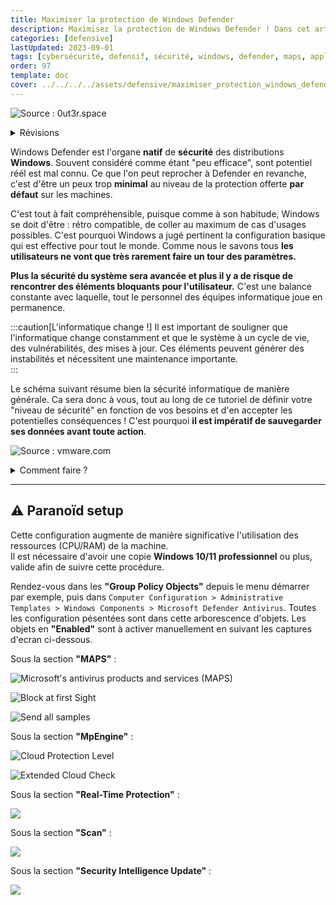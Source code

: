 ```yaml
---
title: Maximiser la protection de Windows Defender
description: Maximisez la protection de Windows Defender ! Dans cet article nous verrons la configuration que j'utilise pour augmenter les capacitiés de windows defender et ses différents modules.
categories: [defensive]
lastUpdated: 2023-09-01
tags: [cybersécurité, defensif, sécurité, windows, defender, maps, application, guard]
order: 97
template: doc
cover: ../../../../assets/defensive/maximiser_protection_windows_defender/defender.webp
---
```



![Source : 0ut3r.space](../../../../assets/defensive/maximiser_protection_windows_defender/defender.webp)

<details>
<summary>Révisions</summary>
Auteur | Date | Changes
--- | --- | ---
contactit.fr | 01/09/2023 | Initial push
</details>

Windows Defender est l'organe **natif** de **sécurité** des distributions **Windows**. Souvent considéré comme étant "peu efficace", sont potentiel réél est mal connu. Ce que l'on peut reprocher à Defender en revanche, c'est d'être un peux trop **minimal** au niveau de la protection offerte **par défaut** sur les machines.  

C'est tout à fait compréhensible, puisque comme à son habitude, Windows se doit d'être : rétro compatible, de coller au maximum de cas d'usages possibles. C'est pourquoi Windows a jugé pertinent la configuration basique qui est effective pour tout le monde. Comme nous le savons tous **les utilisateurs ne vont que très rarement faire un tour des paramètres.**  

**Plus la sécurité du système sera avancée et plus il y a de risque de rencontrer des éléments bloquants pour l'utilisateur.** C'est une balance constante avec laquelle, tout le personnel des équipes informatique joue en permanence.  

:::caution[L'informatique change !]
Il est important de souligner que l'informatique change constamment et que le système à un cycle de vie, des vulnérabilités, des mises à jour. Ces éléments peuvent générer des instabilités et nécessitent une maintenance importante.    
::: 

Le schéma suivant résume bien la sécurité informatique de manière générale. Ca sera donc à vous, tout au long de ce tutoriel de définir votre "niveau de sécurité" en fonction de vos besoins et d'en accepter les potentielles conséquences ! C'est pourquoi **il est impératif de sauvegarder ses données avant toute action**.

![Source : vmware.com](../../../../assets/defensive/maximiser_protection_windows_defender/conveniancevssec.webp)

<Badge text="Créez un point de réstauration Windows en premier lieu !" variant="danger" size="large" />

<details>
<summary>Comment faire ?</summary>

<Steps>

1. Rechercher "Créer un point de restauration" dans le menu démarrer de Windows.

   ![](../../../../assets/defensive/maximiser_protection_windows_defender/pointderestauration.png)

2. Cliquer sur créer.

   ![](../../../../assets/defensive/maximiser_protection_windows_defender/creer.png)

3. Nommer et créer le point de restauration.

   ![](../../../../assets/defensive/maximiser_protection_windows_defender/nom.png)

4. Point de restauration en cours de création...

   ![](../../../../assets/defensive/maximiser_protection_windows_defender/progressbar.png)

5. Fermer la fenêtre.

   ![](../../../../assets/defensive/maximiser_protection_windows_defender/finished.png)

</Steps>

</details>

---

## ⚠️ Paranoïd setup

Cette configuration augmente de manière significative l'utilisation des ressources (CPU/RAM) de la machine.  
Il est nécessaire d'avoir une copie **Windows 10/11 professionnel** ou plus, valide afin de suivre cette procédure.  

Rendez-vous dans les **"Group Policy Objects"** depuis le menu démarrer par exemple, puis dans `Computer Configuration > Administrative Templates > Windows Components > Microsoft Defender Antivirus`. Toutes les configuration pésentées sont dans cette arborescence d'objets. Les objets en **"Enabled"** sont à activer manuellement en suivant les captures d'ecran ci-dessous.  

Sous la section **"MAPS"** :  

![Microsoft's antivirus products and services (MAPS)](../../../../assets/defensive/maximiser_protection_windows_defender/MAPS.png)

![Block at first Sight](../../../../assets/defensive/maximiser_protection_windows_defender/blockatfirst.png)

![Send all samples](../../../../assets/defensive/maximiser_protection_windows_defender/sendallsamples.png)

Sous la section **"MpEngine"** :  

![Cloud Protection Level](../../../../assets/defensive/maximiser_protection_windows_defender/cloudprotectionlevel.png)

![Extended Cloud Check](../../../../assets/defensive/maximiser_protection_windows_defender/extendeddcloudcheck.png)

Sous la section **"Real-Time Protection"** :  

![](../../../../assets/defensive/maximiser_protection_windows_defender/realtimeprotection.png)

Sous la section **"Scan"** :  

![](../../../../assets/defensive/maximiser_protection_windows_defender/scan.png)

Sous la section **"Security Intelligence Update"** :  

![](../../../../assets/defensive/maximiser_protection_windows_defender/intelupdates.png)